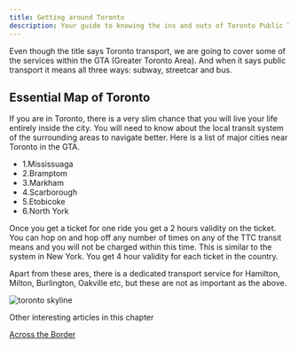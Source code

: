 ```yaml
---
title: Getting around Toronto
description: Your guide to knowing the ins and outs of Toronto Public Transport
---
```


<Callout>
Even though the title says Toronto transport, we are going to cover some of the services within the GTA (Greater Toronto Area). And when it says public transport it means all three ways: subway, streetcar and bus.  
</Callout>


## Essential Map of Toronto 

If you are in Toronto, there is a very slim chance that you will live your life entirely inside the city. You will need to know about the local transit system of the surrounding areas to navigate better. Here is a list of major cities near Toronto in the GTA.

* 1.Mississuaga 
* 2.Bramptom 
* 3.Markham
* 4.Scarborough
* 5.Etobicoke
* 6.North York

<Callout>
Once you get a ticket for one ride you get a 2 hours validity on the ticket. You can hop on and hop off any number of times on any of the TTC transit means and you will not be charged within this time. This is similar to the system in New York. You get 4 hour validity for each ticket in the country.
</Callout>

Apart from these ares, there is a dedicated transport service for Hamilton, Milton, Burlington, Oakville etc, but these are not as important as the above. 

![toronto skyline](/toronto-skyline.jpg)

<Divider />

Other interesting articles in this chapter 

[Across the Border](/posts/across-the-border)
